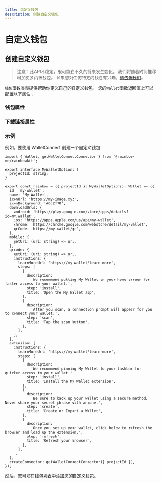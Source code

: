 ```yaml
---
title: 自定义钱包
description: 创建自定义钱包
---
```


# 自定义钱包

## 创建自定义钱包

> 注意：此API不稳定，很可能在不久的将来发生变化。 我们将随着时间推移增加更多内置钱包。 如果您对任何特定的钱包有兴趣，[请告诉我们](https://github.com/rainbow-me/rainbowkit/issues)。

`钱包`函数类型提供帮助你定义自己的自定义钱包。 您的`Wallet`函数返回值上可以配置以下属性：

### 钱包属性



### 下载链接属性



### 示例

例如，要使用 WalletConnect 创建一个自定义钱包：

```tsx
import { Wallet, getWalletConnectConnector } from '@rainbow-me/rainbowkit';

export interface MyWalletOptions {
  projectId: string;
}

export const rainbow = ({ projectId }: MyWalletOptions): Wallet => ({
  id: 'my-wallet',
  name: 'My Wallet',
  iconUrl: 'https://my-image.xyz',
  iconBackground: '#0c2f78',
  downloadUrls: {
    android: 'https://play.google.com/store/apps/details?id=my.wallet',
    ios: 'https://apps.apple.com/us/app/my-wallet',
    chrome: 'https://chrome.google.com/webstore/detail/my-wallet',
    qrCode: 'https://my-wallet/qr',
  },
  mobile: {
    getUri: (uri: string) => uri,
  },
  qrCode: {
    getUri: (uri: string) => uri,
    instructions: {
      learnMoreUrl: 'https://my-wallet/learn-more',
      steps: [
        {
          description:
            'We recommend putting My Wallet on your home screen for faster access to your wallet.',
          step: 'install',
          title: 'Open the My Wallet app',
        },
        {
          description:
            'After you scan, a connection prompt will appear for you to connect your wallet.',
          step: 'scan',
          title: 'Tap the scan button',
        },
      ],
    },
  },
  extension: {
    instructions: {
      learnMoreUrl: 'https://my-wallet/learn-more',
      steps: [
        {
          description:
            'We recommend pinning My Wallet to your taskbar for quicker access to your wallet.',
          step: 'install',
          title: 'Install the My Wallet extension',
        },
        {
          description:
            'Be sure to back up your wallet using a secure method. Never share your secret phrase with anyone.',
          step: 'create',
          title: 'Create or Import a Wallet',
        },
        {
          description:
            'Once you set up your wallet, click below to refresh the browser and load up the extension.',
          step: 'refresh',
          title: 'Refresh your browser',
        },
      ],
    },
  },
  createConnector: getWalletConnectConnector({ projectId }),
});
```

然后，您可以在[钱包列表](/docs/custom-wallet-list)中添加您的自定义钱包。
